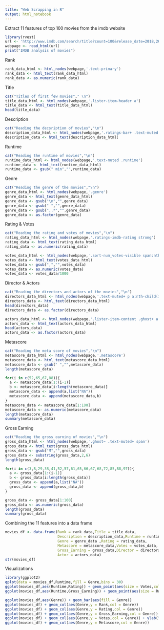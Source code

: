 ```yaml
---
title: "Web Scrapping in R"
output: html_notebook
---
```


Extract 11 features of top 100 movies from the imdb website
```r
library(rvest)
url <- 'http://www.imdb.com/search/title?count=100&release_date=2018,2018&title_type=feature'
webpage <- read_html(url)
print("IMDB analysis of movies")
```
Rank
```r
rank_data_html <- html_nodes(webpage,'.text-primary')
rank_data <- html_text(rank_data_html)
rank_data <- as.numeric(rank_data)
```
Title
```r
cat("Titles of first few movies"," \n")
title_data_html <- html_nodes(webpage,'.lister-item-header a')
title_data <- html_text(title_data_html)
head(title_data)
```
Description
```r
cat("Reading the decsription of movies","\n")
description_data_html <- html_nodes(webpage,'.ratings-bar+ .text-muted')
description_data <- html_text(description_data_html)

```
Runtime
```r
cat("Reading the runtime of movies","\n")
runtime_data_html <- html_nodes(webpage,'.text-muted .runtime')
runtime_data <- html_text(runtime_data_html)
runtime_data <- gsub(" min","",runtime_data)
```
Genre
```r
cat("Reading the genre of the movies","\n")
genre_data_html <- html_nodes(webpage,'.genre')
genre_data <- html_text(genre_data_html)
genre_data <- gsub("\n","",genre_data)
genre_data <- gsub(" ","",genre_data)
genre_data <- gsub(",.*","",genre_data)
genre_data <- as.factor(genre_data)

```
Rating & Votes
```r
cat("Reading the rating and votes of movies","\n")
rating_data_html <- html_nodes(webpage,'.ratings-imdb-rating strong')
rating_data <- html_text(rating_data_html)
rating_data <- as.numeric(rating_data)

votes_data_html <- html_nodes(webpage,'.sort-num_votes-visible span:nth-child(2)')
votes_data <- html_text(votes_data_html)
votes_data <- gsub(",","",votes_data)
votes_data <- as.numeric(votes_data)
votes_data <- votes_data/1000
```
Director & Actors
```r
cat("Reading the directors and actors of the movies","\n")
directors_data_html <- html_nodes(webpage,'.text-muted+ p a:nth-child(1)')
directors_data <- html_text(directors_data_html)
head(directors_data)
directors_data <- as.factor(directors_data)

actors_data_html <- html_nodes(webpage,'.lister-item-content .ghost+ a')
actors_data <- html_text(actors_data_html)
head(actors_data)
actors_data <- as.factor(actors_data)
```
Metascore
```r
cat("Reading the meta score of movies","\n")
metascore_data_html <- html_nodes(webpage,'.metascore')
metascore_data <- html_text(metascore_data_html)
metascore_data <- gsub(" ","",metascore_data)
length(metascore_data)

for(i in c(52,65,67,88)){
  a <- metascore_data[1:(i-1)]
  b <- metascore_data[i:length(metascore_data)]
  metascore_data <- append(a,list("NA"))
  metascore_data <- append(metascore_data,b)
}
metascore_data <- metascore_data[1:100]
metascore_data <- as.numeric(metascore_data)
length(metascore_data)
summary(metascore_data)
```
Gross Earning
```r
cat("Reading the gross earning of movies","\n")
gross_data_html <- html_nodes(webpage,'.ghost~ .text-muted+ span')
gross_data <- html_text(gross_data_html)
gross_data <- gsub("M","",gross_data)
gross_data <- substring(gross_data,2,6)
length(gross_data)

for(i in c(3,8,29,38,41,52,57,61,65,66,67,68,72,85,88,97)){
  a <- gross_data[1:(i-1)]
  b <- gross_data[i:length(gross_data)]
  gross_data <- append(a,list("NA"))
  gross_data <- append(gross_data,b)
}

gross_data <- gross_data[1:100]
gross_data <- as.numeric(gross_data)
length(gross_data)
summary(gross_data)
```
Combining the 11 features into a data frame
```r

movies_df <- data.frame(Rank = rank_data,Title = title_data,
                        Description = description_data,Runtime = runtime_data,
                        Genre = genre_data ,Rating = rating_data,
                        Metascore = metascore_data,Votes = votes_data,
                        Gross_Earning = gross_data,Director = directors_data,
                        Actor = actors_data)
str(movies_df)
```
Visualizations
```r

library(ggplot2)
qplot(data = movies_df,Runtime,fill = Genre,bins = 30)
ggplot(movies_df,aes(Runtime,Rating)) + geom_point(aes(size = Votes,col = Genre))
ggplot(movies_df,aes(Runtime,Gross_Earning)) + geom_point(aes(size = Rating,col = Genre))

ggplot(movies_df,aes(Genre)) + geom_bar(aes(fill = Genre))
ggplot(movies_df) + geom_col(aes(Genre,y = Rank,col = Genre))
ggplot(movies_df) + geom_col(aes(Genre,y = Rating,col = Genre))
ggplot(movies_df) + geom_col(aes(Genre,y = Gross_Earning,col = Genre))
ggplot(movies_df) + geom_col(aes(Genre,y = Votes,col = Genre)) + ylab("Votes in thousands")
ggplot(movies_df) + geom_col(aes(Genre,y = Metascore,col = Genre))

```


